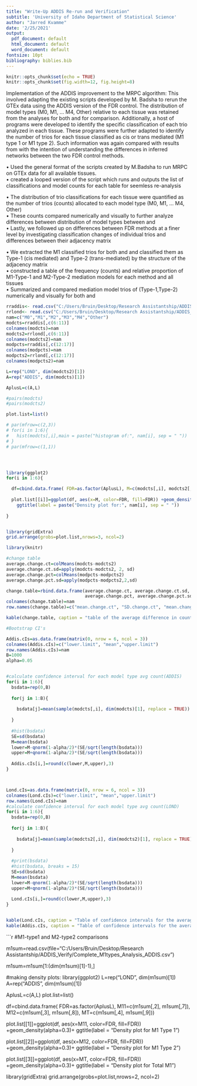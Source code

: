 ```yaml
---
title: "Write-Up ADDIS Re-run and Verification"
subtitle: 'University of Idaho Department of Statistical Science'
author: "Jarred Kvamme"
date: '2/25/2021'
output:
  pdf_document: default
  html_document: default
  word_document: default
fontsize: 10pt
bibliography: biblies.bib
---
```



```r
knitr::opts_chunk$set(echo = TRUE)
knitr::opts_chunk$set(fig.width=12, fig.height=8)
```



\section*{Re-analysis of GTEx Using MRPC-ADDIS}

\subsection*{DETAILED DESCRIPTION:}    

\textbf{(1)} Implementation of the ADDIS improvement to the MRPC algorithm: This involved adapting the existing scripts developed by M. Badsha to rerun the GTEx data using the ADDIS version of the FDR control. \textbf{(2)} The distribution of model types (M0, M1, ... M4, Other) relative to each tissue was retained from the analyses for both \textbf{ MRPC-LOND} and \textbf{ MRPC-ADDIS} for comparison. Additionally, a host of programs were developed to identify the specific classification of each trio analyzed in each tissue.\textbf{(3)} These programs were further adapted to identify the number of trios for each tissue classified as cis or trans mediated (M1 type 1 or M1 type 2). Such information was again compared with results from \textbf{MRPC LOND} with the intention of understanding the differences in inferred networks between the two FDR control methods.
  


\section*{MAIN POINTS:}

\subsection*{(1) Re-run of GTEx data with MRPC using the ADDIS FDR control}    
$\bullet$ Used the general format of the scripts created by M.Badsha to run MRPC on GTEx data for all available tissues.    
$\bullet$ created a looped version of the script which runs and outputs the list of classifications and model counts for each table for seemless re-analysis

\subsection*{(2) Summarizing of differences between LOND and ADDIS}   
$\bullet$ The distribution of trio classifications for each tissue were quantified as the number of trios (counts) allocated to each model type (M0, M1, ... M4, Other)    
$\bullet$ These counts compared numerically and visually to further analyze differences between distribution of model types between \textbf{ADDIS} and \textbf{LOND}    
$\bullet$ Lastly, we followed up on differences between FDR methods at a finer level by investigating classification changes of individual trios and differences between their adjacency matrix    

\subsection*{(3) Summarizing differences between LOND and ADDIS - Cis/Trans Mediation models}
$\bullet$ We extracted the M1 classified trios for both \textbf{ADDIS} and \textbf{LOND} and classified them as Type-1 (cis mediated) and Type-2 (trans-mediated) by the structure of the adjacency matrix    
$\bullet$ constructed a table of the frequency (counts) and relative proportion of M1-Type-1 and M2-Type-2 mediation models for each method and all tissues    
$\bullet$ Summarized and compared mediation model trios of (Type-1,Type-2) numerically and visually for both \textbf{ADDIS} and \textbf{LOND}    

\newpage
\subsection*{Summarizing Information For LOND/ADDIS Comparisons}
```r
rraddis<- read.csv("C:/Users/Bruin/Desktop/Research Assistantship/ADDIS_ReRun/ReRunADDIS_Summary.csv")
rrlond<- read.csv("C:/Users/Bruin/Desktop/Research Assistantship/ADDIS_ReRun/ReRunLOND_Summary.csv")
nam=c("M0","M1","M2","M3","M4","Other")
modcts=rraddis[,c(6:11)]
colnames(modcts)=nam
modcts2=rrlond[,c(6:11)]
colnames(modcts2)=nam
modpcts=rraddis[,c(12:17)]
colnames(modpcts)=nam
modpcts2=rrlond[,c(12:17)]
colnames(modpcts2)=nam

L=rep("LOND", dim(modcts2)[1])
A=rep("ADDIS", dim(modcts)[1])

AplusL=c(A,L)

#pairs(modcts)
#pairs(modcts2)

plot.list=list()

# par(mfrow=c(2,3))
# for(i in 1:6){
#   hist(modcts[,i],main = paste("histogram of:", nam[i], sep = " "))
# }
# par(mfrow=c(1,1))




library(ggplot2)
for(i in 1:6){

  df=cbind.data.frame( FDR=as.factor(AplusL), M=c(modcts[,i], modcts2[,i]))
  
  plot.list[[i]]=ggplot(df, aes(x=M, color=FDR, fill=FDR)) +geom_density(alpha=0.3)+
    ggtitle(label = paste("Density plot for:", nam[i], sep = " "))
    
}


library(gridExtra)
grid.arrange(grobs=plot.list,nrows=3, ncol=2)
```






```r
library(knitr)

#change table
average.change.ct=colMeans(modcts-modcts2)
average.change.ct.sd=apply(modcts-modcts2, 2, sd)
average.change.pct=colMeans(modpcts-modpcts2)
average.change.pct.sd=apply(modpcts-modpcts2,2,sd)

change.table=rbind.data.frame(average.change.ct, average.change.ct.sd, 
                              average.change.pct, average.change.pct.sd)
colnames(change.table)=nam
row.names(change.table)=c("mean.change.ct", "SD.change.ct", "mean.change%", "SD.change%")

kable(change.table, caption = "table of the average difference in count and percentage between ADDIS and LOND and their standard errors for the differences", digits = 5)

```



```r
#Bootstrap CI's

Addis.cIs=as.data.frame(matrix(0, nrow = 6, ncol = 3))
colnames(Addis.cIs)=c("lower.limit", "mean","upper.limit")
row.names(Addis.cIs)=nam
B=1000
alpha=0.05


#calculate confidence interval for each model type avg count(ADDIS)
for(i in 1:6){
  bsdata=rep(0,B)
  
  for(j in 1:B){
    
    bsdata[j]=mean(sample(modcts[,i], dim(modcts)[1], replace = TRUE))
    
  }
  
  #hist(bsdata)
  SE=sd(bsdata)
  M=mean(bsdata)
  lower=M-qnorm(1-alpha/2)*(SE/sqrt(length(bsdata)))
  upper=M+qnorm(1-alpha/2)*(SE/sqrt(length(bsdata)))
  
  Addis.cIs[i,]=round(c(lower,M,upper),3)
}



Lond.cIs=as.data.frame(matrix(0, nrow = 6, ncol = 3))
colnames(Lond.cIs)=c("lower.limit", "mean","upper.limit")
row.names(Lond.cIs)=nam
#calculate confidence interval for each model type avg count(LOND)
for(i in 1:6){
  bsdata=rep(0,B)
  
  for(j in 1:B){
    
    bsdata[j]=mean(sample(modcts2[,i], dim(modcts2)[1], replace = TRUE))
    
  }
  
  #print(bsdata)
  #hist(bsdata, breaks = 15)
  SE=sd(bsdata)
  M=mean(bsdata)
  lower=M-qnorm(1-alpha/2)*(SE/sqrt(length(bsdata)))
  upper=M+qnorm(1-alpha/2)*(SE/sqrt(length(bsdata)))
  
  Lond.cIs[i,]=round(c(lower,M,upper),3)
}


kable(Lond.cIs, caption = "Table of confidence intervals for the average count of each classified graph for all tissues under the LOND FDR control ")
kable(Addis.cIs, caption = "Table of confidence intervals for the average count of each classified graph for all tissues under the ADDIS FDR control ")

```








```r
#M1-type1 and M2-type2 comparisons

m1sum=read.csv(file="C:/Users/Bruin/Desktop/Research Assistantship/ADDIS_Verify/Complete_M1types_Analysis_ADDIS.csv")

m1sum=m1sum[1:(dim(m1sum)[1]-1),]


#making density plots:
library(ggplot2)
L=rep("LOND", dim(m1sum)[1])
A=rep("ADDIS", dim(m1sum)[1])

AplusL=c(A,L)
plot.list=list()

  
  df=cbind.data.frame( FDR=as.factor(AplusL), M11=c(m1sum[,2], m1sum[,7]), M12=c(m1sum[,3], m1sum[,8]),
                       MT=c(m1sum[,4], m1sum[,9]))
  
  plot.list[[1]]=ggplot(df, aes(x=M11, color=FDR, fill=FDR)) +geom_density(alpha=0.3)+
    ggtitle(label = "Density plot for M1 Type 1")
  
  plot.list[[2]]=ggplot(df, aes(x=M12, color=FDR, fill=FDR)) +geom_density(alpha=0.3)+
    ggtitle(label = "Density plot for M1 Type 2")
  
  plot.list[[3]]=ggplot(df, aes(x=MT, color=FDR, fill=FDR)) +geom_density(alpha=0.3)+
    ggtitle(label = "Density plot for Total M1")
  



library(gridExtra)
grid.arrange(grobs=plot.list,nrows=2, ncol=2)


